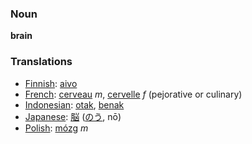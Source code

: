=== Noun ===

'''brain'''

=== Translations ===
*[[Finnish]]: [[aivo]]
*[[French]]: [[cerveau]] ''m'', [[cervelle]] ''f'' (pejorative or culinary)
*[[Indonesian]]: [[otak]], [[benak]]
*[[Japanese]]: [[脳]] ([[のう]], nō)
*[[Polish]]: [[mózg]] ''m''